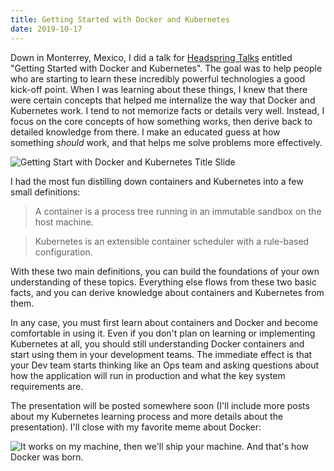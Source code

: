 ```yaml
---
title: Getting Started with Docker and Kubernetes
date: 2019-10-17
---
```


Down in Monterrey, Mexico, I did a talk for [Headspring Talks](https://www.meetup.com/Headspring-Talks/events/265159101/) entitled "Getting Started with Docker and Kubernetes". The goal was to help people who are starting to learn these incredibly powerful technologies a good kick-off point. When I was learning about these things, I knew that there were certain concepts that helped me internalize the way that Docker and Kubernetes work. I tend to not memorize facts or details very well. Instead, I focus on the core concepts of how something works, then derive back to detailed knowledge from there. I make an educated guess at how something *should* work, and that helps me solve problems more effectively.

![Getting Start with Docker and Kubernetes Title Slide](./Getting-Started-with-Docker-and-Kubernetes-2019-10-17.jpg)

I had the most fun distilling down containers and Kubernetes into a few small definitions:

> A container is a process tree running in an immutable sandbox on the host machine.

> Kubernetes is an extensible container scheduler with a rule-based configuration.

With these two main definitions, you can build the foundations of your own understanding of these topics. Everything else flows from these two basic facts, and you can derive knowledge about containers and Kubernetes from them.

In any case, you must first learn about containers and Docker and become comfortable in using it. Even if you don't plan on learning or implementing Kubernetes at all, you should still understanding Docker containers and start using them in your development teams. The immediate effect is that your Dev team starts thinking like an Ops team and asking questions about how the application will run in production and what the key system requirements are.

The presentation will be posted somewhere soon (I'll include more posts about my Kubernetes learning process and more details about the presentation). I'll close with my favorite meme about Docker:

![It works on my machine, then we'll ship your machine. And that's how Docker was born.](./it-works-on-my-machine-then-well-ship-your-machine-64347033.png)
